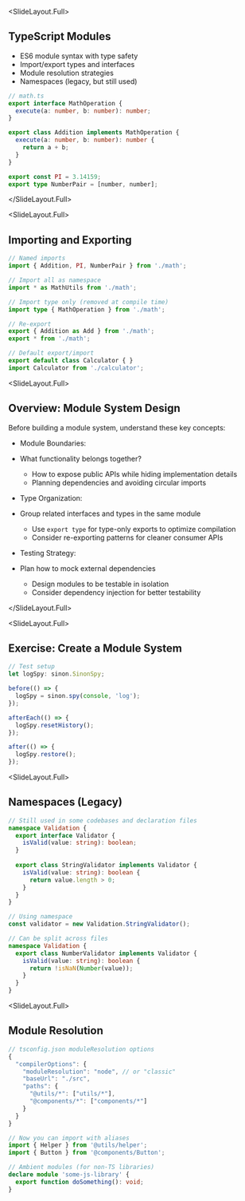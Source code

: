 
<SlideLayout.Full>
## TypeScript Modules

- ES6 module syntax with type safety
- Import/export types and interfaces
- Module resolution strategies
- Namespaces (legacy, but still used)

```typescript
// math.ts
export interface MathOperation {
  execute(a: number, b: number): number;
}

export class Addition implements MathOperation {
  execute(a: number, b: number): number {
    return a + b;
  }
}

export const PI = 3.14159;
export type NumberPair = [number, number];
```
</SlideLayout.Full>

<SlideLayout.Full>
## Importing and Exporting
<CodeDisplay >
  <File name="example.typescript">
    
```typescript
// Named imports
import { Addition, PI, NumberPair } from './math';

// Import all as namespace
import * as MathUtils from './math';

// Import type only (removed at compile time)
import type { MathOperation } from './math';

// Re-export
export { Addition as Add } from './math';
export * from './math';

// Default export/import
export default class Calculator { }
import Calculator from './calculator';
```
    
  </File>
</CodeDisplay>
</SlideLayout.Full>

<SlideLayout.Full>
## Overview: Module System Design

Before building a module system, understand these key concepts:

- Module Boundaries:
- What functionality belongs together?
  - How to expose public APIs while hiding implementation details
  - Planning dependencies and avoiding circular imports

- Type Organization:
- Group related interfaces and types in the same module
  - Use `export type` for type-only exports to optimize compilation
  - Consider re-exporting patterns for cleaner consumer APIs

- Testing Strategy:
- Plan how to mock external dependencies
  - Design modules to be testable in isolation
  - Consider dependency injection for better testability

</SlideLayout.Full>

<SlideLayout.Full>
## Exercise: Create a Module System
<CodeDisplay >
  <File name="example.typescript">
    
```typescript
// Test setup
let logSpy: sinon.SinonSpy;

before(() => {
  logSpy = sinon.spy(console, 'log');
});

afterEach(() => {
  logSpy.resetHistory();
});

after(() => {
  logSpy.restore();
});
```
    
  </File>
</CodeDisplay>
</SlideLayout.Full>

<SlideLayout.Full>
## Namespaces (Legacy)
<CodeDisplay >
  <File name="example.typescript">
    
```typescript
// Still used in some codebases and declaration files
namespace Validation {
  export interface Validator {
    isValid(value: string): boolean;
  }
  
  export class StringValidator implements Validator {
    isValid(value: string): boolean {
      return value.length > 0;
    }
  }
}

// Using namespace
const validator = new Validation.StringValidator();

// Can be split across files
namespace Validation {
  export class NumberValidator implements Validator {
    isValid(value: string): boolean {
      return !isNaN(Number(value));
    }
  }
}
```
    
  </File>
</CodeDisplay>
</SlideLayout.Full>

<SlideLayout.Full>
## Module Resolution
<CodeDisplay >
  <File name="example.typescript">
    
```typescript
// tsconfig.json moduleResolution options
{
  "compilerOptions": {
    "moduleResolution": "node", // or "classic"
    "baseUrl": "./src",
    "paths": {
      "@utils/*": ["utils/*"],
      "@components/*": ["components/*"]
    }
  }
}

// Now you can import with aliases
import { Helper } from '@utils/helper';
import { Button } from '@components/Button';

// Ambient modules (for non-TS libraries)
declare module 'some-js-library' {
  export function doSomething(): void;
}
```
    
  </File>
</CodeDisplay>
</SlideLayout.Full>